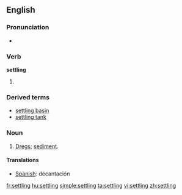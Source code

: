 ==English==

===Pronunciation===
*{{audio|en-us-settling.ogg|Audio (US)}}

===Verb===
{{wikipedia}}
'''settling'''
#{{present participle of|[[settle]]}}

===Derived terms===
*[[settling basin]]
*[[settling tank]]

===Noun===
{{en-noun}}

# {{context|usually plural}} [[dregs|Dregs]]; [[sediment]].

====Translations====
{{trans-top|dregs}}
{{trans-bottom}}
{{checktrans-top}}
*[[Spanish]]: decantación
{{trans-bottom}}

[[fr:settling]]
[[hu:settling]]
[[simple:settling]]
[[ta:settling]]
[[vi:settling]]
[[zh:settling]]
